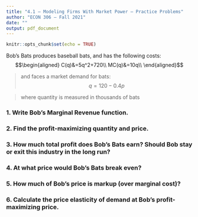 ```yaml
---
title: "4.1 — Modeling Firms With Market Power — Practice Problems"
author: "ECON 306 — Fall 2021"
date: ""
output: pdf_document
---
```


```r
knitr::opts_chunk$set(echo = TRUE)
```


Bob's Bats produces baseball bats, and has the following costs:
$$\begin{aligned}
C(q)&=5q^2+720\\
MC(q)&=10q\\	
\end{aligned}$$

> and faces a market demand for bats: 
$$q = 120-0.4p$$

> where quantity is measured in thousands of bats

### 1. Write Bob's Marginal Revenue function.

### 2. Find the profit-maximizing quantity and price.

### 3. How much total profit does Bob's Bats earn? Should Bob stay or exit this industry in the long run?

### 4. At what price would Bob's Bats break even?

### 5. How much of Bob's price is markup (over marginal cost)?

### 6. Calculate the price elasticity of demand at Bob's profit-maximizing price.
